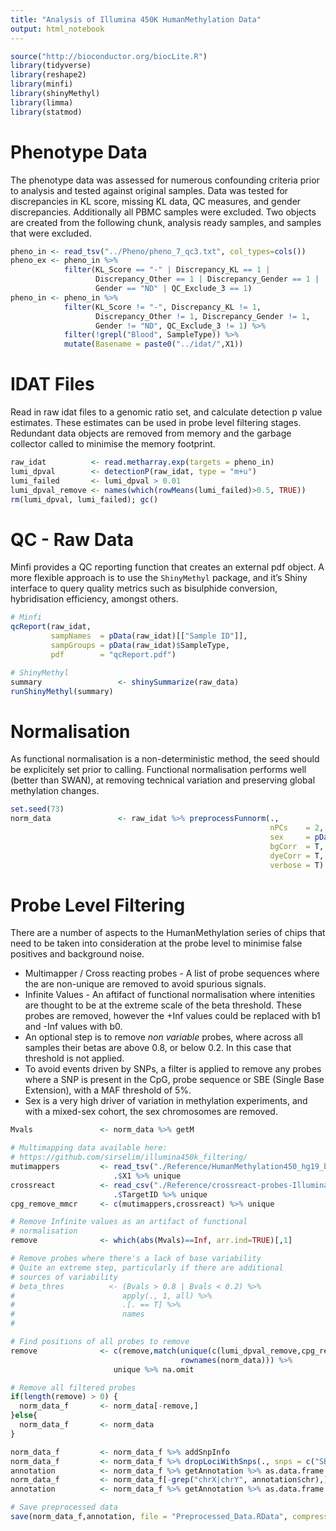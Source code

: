 ```yaml
---
title: "Analysis of Illumina 450K HumanMethylation Data"
output: html_notebook
---
```



```r
source("http://bioconductor.org/biocLite.R")
library(tidyverse)
library(reshape2)
library(minfi)
library(shinyMethyl)
library(limma)
library(statmod)
```


# Phenotype Data
The phenotype data was assessed for numerous confounding criteria prior to analysis and tested against original samples. Data was tested for discrepancies in KL score, missing KL data, QC measures, and gender discrepancies. Additionally all PBMC samples were excluded. Two objects are created from the following chunk, analysis ready samples, and samples that were excluded. 

```r
pheno_in <- read_tsv("../Pheno/pheno_7_qc3.txt", col_types=cols())
pheno_ex <- pheno_in %>% 
            filter(KL_Score == "-" | Discrepancy_KL == 1 |
                   Discrepancy_Other == 1 | Discrepancy_Gender == 1 |
                   Gender == "ND" | QC_Exclude_3 == 1)
pheno_in <- pheno_in %>% 
            filter(KL_Score != "-", Discrepancy_KL != 1,
                   Discrepancy_Other != 1, Discrepancy_Gender != 1,
                   Gender != "ND", QC_Exclude_3 != 1) %>% 
            filter(!grepl("Blood", SampleType)) %>% 
            mutate(Basename = paste0("../idat/",X1))
```


# IDAT Files
Read in raw idat files to a genomic ratio set, and calculate detection p value estimates. These estimates can be used in probe level filtering stages. Redundant data objects are removed from memory and the garbage collector called to minimise the memory footprint. 

```r
raw_idat          <- read.metharray.exp(targets = pheno_in)
lumi_dpval        <- detectionP(raw_idat, type = "m+u")
lumi_failed       <- lumi_dpval > 0.01
lumi_dpval_remove <- names(which(rowMeans(lumi_failed)>0.5, TRUE))
rm(lumi_dpval, lumi_failed); gc()
```


# QC - Raw Data
Minfi provides a QC reporting function that creates an external pdf object. A more flexible approach is to use the `ShinyMethyl` package, and it's Shiny interface to query quality metrics such as bisulphide conversion, hybridisation efficiency, amongst others. 

```r
# Minfi
qcReport(raw_idat, 
         sampNames  = pData(raw_idat)[["Sample ID"]],
         sampGroups = pData(raw_idat)$SampleType, 
         pdf        = "qcReport.pdf")

# ShinyMethyl
summary                 <- shinySummarize(raw_data)
runShinyMethyl(summary)
```


# Normalisation
As functional normalisation is a non-deterministic method, the seed should be explicitely set prior to calling. Functional normalisation performs well (better than SWAN), at removing technical variation and preserving global methylation changes. 


```r
set.seed(73)
norm_data               <- raw_idat %>% preprocessFunnorm(.,
                                                          nPCs    = 2,
                                                          sex     = pData(raw_idat)$Gender,
                                                          bgCorr  = T,
                                                          dyeCorr = T,
                                                          verbose = T)
```


# Probe Level Filtering
There are a number of aspects to the HumanMethylation series of chips that need to be taken into consideration at the probe level to minimise false positives and background noise. 

* Multimapper / Cross reacting probes - A list of probe sequences where the are non-unique are removed to avoid spurious signals. 
* Infinite Values - An aftifact of functional normalisation where intenities are thought to be at the extreme scale of the beta threshold. These probes are removed, however the +Inf values could be replaced with b1 and -Inf values with b0.
* An optional step is to remove *non variable* probes, where across all samples their betas are above 0.8, or below 0.2. In this case that threshold is not applied.
* To avoid events driven by SNPs, a filter is applied to remove any probes where a SNP is present in the CpG, probe sequence or SBE (Single Base Extension), with a MAF threshold of 5%.
* Sex is a very high driver of variation in methylation experiments, and with a mixed-sex cohort, the sex chromosomes are removed. 


```r
Mvals               <- norm_data %>% getM

# Multimapping data available here:
# https://github.com/sirselim/illumina450k_filtering/
mutimappers         <- read_tsv("./Reference/HumanMethylation450_hg19_bowtie_multimap.txt", col_types=cols(), col_names = F) %>% 
                       .$X1 %>% unique
crossreact          <- read_csv("./Reference/crossreact-probes-Illumina450k.csv", col_types=cols()) %>% 
                       .$TargetID %>% unique
cpg_remove_mmcr     <- c(mutimappers,crossreact) %>% unique

# Remove Infinite values as an artifact of functional
# normalisation
remove              <- which(abs(Mvals)==Inf, arr.ind=TRUE)[,1]

# Remove probes where there's a lack of base variability
# Quite an extreme step, particularly if there are additional
# sources of variability
# beta_thres          <- (Bvals > 0.8 | Bvals < 0.2) %>% 
#                        apply(., 1, all) %>% 
#                        .[. == T] %>% 
#                        names
# 

# Find positions of all probes to remove
remove              <- c(remove,match(unique(c(lumi_dpval_remove,cpg_remove_mmcr)),
                                      rownames(norm_data))) %>% 
                       unique %>% na.omit

# Remove all filtered probes
if(length(remove) > 0) {
  norm_data_f       <- norm_data[-remove,]
}else{
  norm_data_f       <- norm_data
}

norm_data_f         <- norm_data_f %>% addSnpInfo
norm_data_f         <- norm_data_f %>% dropLociWithSnps(., snps = c("SBE","CpG","Probe"), maf  = 0.05)
annotation          <- norm_data_f %>% getAnnotation %>% as.data.frame
norm_data_f         <- norm_data_f[-grep("chrX|chrY", annotation$chr),]
annotation          <- norm_data_f %>% getAnnotation %>% as.data.frame

# Save preprocessed data
save(norm_data_f,annotation, file = "Preprocessed_Data.RData", compress = T)
```











